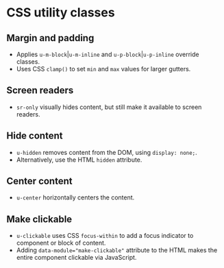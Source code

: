 
<Meta of={Utilities} />

# CSS utility classes

## Margin and padding
- Applies `u-m-block`|`u-m-inline` and `u-p-block`|`u-p-inline` override classes.
- Uses CSS `clamp()` to set `min` and `max` values for larger gutters.

<Canvas of={Utilities.MarginPadding} />
<Controls of={Utilities.MarginPadding} />

## Screen readers
- `sr-only` visually hides content, but still make it available to screen readers.

<Canvas of={UtilitiesNoArgs.ScreenReader} />

## Hide content
- `u-hidden` removes content from the DOM, using `display: none;`.
- Alternatively, use the HTML `hidden` attribute.

<Canvas of={UtilitiesNoArgs.HideContent} />

## Center content
- `u-center` horizontally centers the content.

<Canvas of={UtilitiesNoArgs.CenterContent} />

## Make clickable
- `u-clickable` uses CSS `focus-within` to add a focus indicator to component or block of content.
- Adding `data-module="make-clickable"` attribute to the HTML makes the entire component clickable via JavaScript.

<Canvas of={UtilitiesNoArgs.MakeClickable} />
